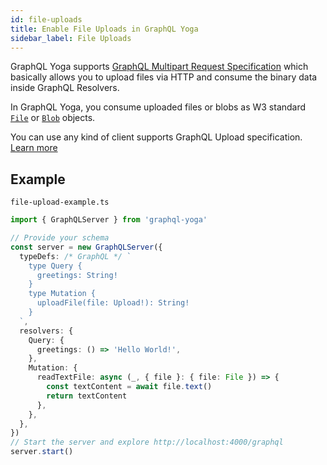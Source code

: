 ```yaml
---
id: file-uploads
title: Enable File Uploads in GraphQL Yoga
sidebar_label: File Uploads
---
```


GraphQL Yoga supports [GraphQL Multipart Request Specification](https://github.com/jaydenseric/graphql-multipart-request-spec) which basically allows you to upload files via HTTP and consume the binary data inside GraphQL Resolvers.

In GraphQL Yoga, you consume uploaded files or blobs as W3 standard [`File`](https://developer.mozilla.org/en-US/docs/Web/API/File) or [`Blob`](https://developer.mozilla.org/en-US/docs/Web/API/Blob) objects.

You can use any kind of client supports GraphQL Upload specification.
[Learn more](https://github.com/jaydenseric/graphql-multipart-request-spec#client)

## Example

`file-upload-example.ts`

```ts
import { GraphQLServer } from 'graphql-yoga'

// Provide your schema
const server = new GraphQLServer({
  typeDefs: /* GraphQL */ `
    type Query {
      greetings: String!
    }
    type Mutation {
      uploadFile(file: Upload!): String!
    }
  `,
  resolvers: {
    Query: {
      greetings: () => 'Hello World!',
    },
    Mutation: {
      readTextFile: async (_, { file }: { file: File }) => {
        const textContent = await file.text()
        return textContent
      },
    },
  },
})
// Start the server and explore http://localhost:4000/graphql
server.start()
```
